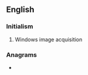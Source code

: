 {{also|wia}}
==English==

===Initialism===
{{rfc-header|Initialism}}
{{head|en|initialism}}

# {{lb|en|computing}} Windows image acquisition

===Anagrams===
* {{anagrams|en|IAW|WAI|wai}}